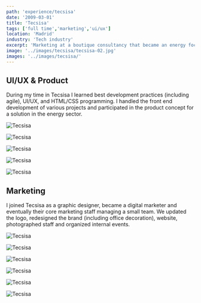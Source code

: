 ```yaml
---
path: 'experience/tecsisa'
date: '2009-03-01'
title: 'Tecsisa'
tags: ['full time','marketing','ui/ux']
location: 'Madrid'
industry: 'Tech industry'
excerpt: 'Marketing at a boutique consultancy that became an energy focused startup'
image: '../images/tecsisa/tecsisa-02.jpg'
images: '../images/tecsisa/'
---
```


## UI/UX & Product
During my time in Tecsisa I learned best development practices (including agile), UI/UX, and HTML/CSS programming. I handled the front end development of various projects and participated in the product concept for a solution in the energy sector. 

<div class="row my-5">
<div class="col-md-3 offset-md-5">

![Tecsisa](../images/tecsisa/tecsisa-08.jpg)


</div>



<div class="col-md-3">

![Tecsisa](../images/tecsisa/tecsisa-06.jpg)


</div>
</div>


<div class="row my-5">

<div class="col-md-3 offset-md-2">

![Tecsisa](../images/tecsisa/tecsisa-12.jpg)


</div>

<div class="col-md-3">

![Tecsisa](../images/tecsisa/tecsisa-11.jpg)


</div>

<div class="col-md-3">

![Tecsisa](../images/tecsisa/tecsisa-09.jpg)


</div>


</div>





## Marketing
I joined Tecsisa as a graphic designer, became a digital marketer and eventually their core marketing staff managing a small team. We updated the logo, redesigned the brand (including office decoration), website, photographed staff and organized internal events. 

<div class="row my-5">
<div class="col-md-3 offset-md-2">

![Tecsisa](../images/tecsisa/tecsisa-03.jpg)


</div>

<div class="col-md-3">

![Tecsisa](../images/tecsisa/tecsisa-05.jpg)


</div>

<div class="col-md-3">

![Tecsisa](../images/tecsisa/tecsisa-04.jpg)


</div>


</div>

<div class="row my-5">
<div class="col-md-3 offset-md-2">

![Tecsisa](../images/tecsisa/tecsisa-07.jpg)


</div>

<div class="col-md-3">

![Tecsisa](../images/tecsisa/tecsisa-01.jpg)


</div>

<div class="col-md-3">

![Tecsisa](../images/tecsisa/tecsisa-10.jpg)


</div>


</div>

